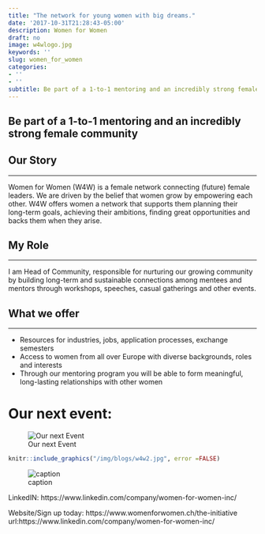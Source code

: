```yaml
---
title: "The network for young women with big dreams."
date: '2017-10-31T21:28:43-05:00'
description: Women for Women
draft: no
image: w4wlogo.jpg
keywords: ''
slug: women_for_women
categories:
- ''
- ''
subtitle: Be part of a 1-to-1 mentoring and an incredibly strong female community
---
```


## Be part of a 1-to-1 mentoring and an incredibly strong female community

## Our Story
***

Women for Women (W4W) is a female network connecting (future) female leaders. We are driven by the belief that women grow by empowering each other. W4W offers women a network that supports them planning their long-term goals, achieving their ambitions, finding great opportunities and backs them when they arise.


## My Role
***

I am Head of Community, responsible for nurturing our growing community by building long-term and sustainable connections among mentees and mentors through workshops, speeches, casual gatherings and other events.


## What we offer
***

- Resources for industries, jobs, application processes, exchange semesters
- Access to women from all over Europe with diverse backgrounds, roles and interests
- Through our mentoring program you will be able to form meaningful, long-lasting relationships with other women

# Our next event:
![Our next Event](C:/Users/xenia/OneDrive/Desktop/my_beautiful_webiste/static/img/blogs/w4wevent.jpg)


```r
knitr::include_graphics("/img/blogs/w4w2.jpg", error =FALSE)
```


![caption](C:/Users/xenia/OneDrive/Desktop/my_beautiful_webiste/static/img/blogs/w4w2.jpg)




LinkedIN: https://www.linkedin.com/company/women-for-women-inc/

Website/Sign up today: https://www.womenforwomen.ch/the-initiative
url:https://www.linkedin.com/company/women-for-women-inc/









